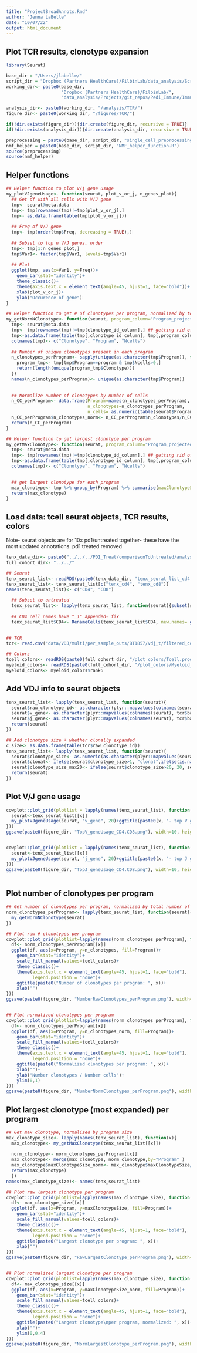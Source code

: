 ```yaml
---
title: "ProjectBroadAnnots.Rmd"
author: "Jenna LaBelle"
date: "10/07/22"
output: html_document
---
```


## Plot TCR results, clonotype expansion

```r
library(Seurat) 

base_dir = "/Users/jlabelle/"
script_dir = "Dropbox (Partners HealthCare)/FilbinLab/data_analysis/Scripts/"
working_dir<- paste0(base_dir, 
                     "Dropbox (Partners HealthCare)/FilbinLab/",
                     "data_analysis/Projects/git_repos/Pedi_Immune/ImmuneCellAnalysis/tenX/BT1857/")

analysis_dir<- paste0(working_dir, "/analysis/TCR/")
figure_dir<- paste0(working_dir, "/figures/TCR/")

if(!dir.exists(figure_dir)){dir.create(figure_dir, recursive = TRUE)}
if(!dir.exists(analysis_dir)){dir.create(analysis_dir, recursive = TRUE)}

preprocessing = paste0(base_dir, script_dir, "single_cell_preprocessing_helper_functions.R")
nmf_helper = paste0(base_dir, script_dir, "NMF_helper_function.R")
source(preprocessing)
source(nmf_helper)

```

## Helper functions
```r
## Helper function to plot v/j gene usage
my_plotVJgeneUsage<- function(seurat, plot_v_or_j, n_genes_plot){
  ## Get df with all cells with V/J gene
  tmp<- seurat@meta.data
  tmp<- tmp[rownames(tmp)!=tmp[plot_v_or_j],]
  tmp<- as.data.frame(table(tmp[plot_v_or_j]))
  
  ## Freq of V/J gene
  tmp<- tmp[order(tmp$Freq, decreasing = TRUE),]
  
  ## Subset to top n V/J genes, order
  tmp<- tmp[1:n_genes_plot,]
  tmp$Var1<- factor(tmp$Var1, levels=tmp$Var1)
  
  ## Plot
  ggplot(tmp, aes(x=Var1, y=Freq))+
    geom_bar(stat="identity")+
    theme_classic()+
    theme(axis.text.x = element_text(angle=45, hjust=1, face="bold"))+
    xlab(plot_v_or_j)+
    ylab("Occurence of gene")
}

## Helper function to get # of clonotypes per program, normalized by total number of cells per program
my_getNormNClonotype<- function(seurat, program_column="Program_projected", clonotype_id_column="raw_clonotype_id"){
  tmp<- seurat@meta.data
  tmp<- tmp[rownames(tmp)!=tmp[clonotype_id_column],] ## getting rid of cells without tcr info
  tmp<-as.data.frame(table(tmp[,clonotype_id_column], tmp[,program_column]))
  colnames(tmp)<- c("Clonotype", "Program", "Ncells")
  
  ## Number of unique clonotypes present in each program
  n_clonotypes_perProgram<- sapply(unique(as.character(tmp$Program)), function(program){
    program_tmp<- tmp[tmp$Program==program & tmp$Ncells>0,]
    return(length(unique(program_tmp$Clonotype)))
  })
  names(n_clonotypes_perProgram)<- unique(as.character(tmp$Program))
  
  
  ## Normalize number of clonotypes by number of cells
  n_CC_perProgram<- data.frame(Program=names(n_clonotypes_perProgram),
                               n_clonotypes=n_clonotypes_perProgram,
                               n_cells= as.numeric(table(seurat$Program_projected)))
  n_CC_perProgram$n_clonotypes_norm<- n_CC_perProgram$n_clonotypes/n_CC_perProgram$n_cells
  return(n_CC_perProgram)
}

## Helper function to get largest clonotype per program
my_getMaxClonotype<- function(seurat, program_column="Program_projected", clonotype_id_column="raw_clonotype_id"){
  tmp<- seurat@meta.data
  tmp<- tmp[rownames(tmp)!=tmp[clonotype_id_column],] ## getting rid of cells without tcr info
  tmp<-as.data.frame(table(tmp[,clonotype_id_column], tmp[,program_column]))
  colnames(tmp)<- c("Clonotype", "Program", "Ncells")

  
  ## get largest clonotype for each program
  max_clonotype<- tmp %>% group_by(Program) %>% summarise(maxClonotypeSize=max(Ncells)) %>% as.data.frame()
  return(max_clonotype)
}
```

## Load data: tcell seurat objects, TCR results, colors
Note- seurat objects are for 10x pd1/untreated together- these have the most updated annotations. pd1 treated removed
```r
tenx_data_dir<- paste0("../../../PD1_Treat/comparisonToUntreated/analysis/project_programs/")
full_cohort_dir<- "../../"

## Seurat
tenx_seurat_list<- readRDS(paste0(tenx_data_dir, "tenx_seurat_list_cd4.cd8.myeloid.Rds"))
tenx_seurat_list<- tenx_seurat_list[c("tenx_cd4", "tenx_cd8")]
names(tenx_seurat_list)<- c("CD4", "CD8")

  ## Subset to untreated
  tenx_seurat_list<- lapply(tenx_seurat_list, function(seurat){subset(seurat, Treatment=="Untreated")})
  
  ## CD4 cell names have "_1" appended- fix
  tenx_seurat_list$CD4<- RenameCells(tenx_seurat_list$CD4, new.names= gsub("_1", "", colnames(tenx_seurat_list$CD4)))
  

## TCR
tcr<- read.csv("data/VDJ/multi/per_sample_outs/BT1857/vdj_t/filtered_contig_annotations.csv")

## Colors 
tcell_colors<- readRDS(paste0(full_cohort_dir, "/plot_colors/Tcell.programs_rank8sharedByunion_reAnnot.Rds"))
myeloid_colors<- readRDS(paste0(full_cohort_dir, "/plot_colors/Myeloid_program_colors.Rds"))
myeloid_colors<- myeloid_colors$rank6
```


## Add VDJ info to seurat objects
```r
tenx_seurat_list<- lapply(tenx_seurat_list, function(seurat){
  seurat$raw_clonotype_id<- as.character(plyr::mapvalues(colnames(seurat), tcr$barcode, tcr$raw_clonotype_id, warn_missing = FALSE))
  seurat$v_gene<- as.character(plyr::mapvalues(colnames(seurat), tcr$barcode, tcr$v_gene, warn_missing = FALSE))
  seurat$j_gene<- as.character(plyr::mapvalues(colnames(seurat), tcr$barcode, tcr$j_gene, warn_missing = FALSE))
  return(seurat)
})

## Add clonotype size + whether clonally expanded
c_size<- as.data.frame(table(tcr$raw_clonotype_id))
tenx_seurat_list<- lapply(tenx_seurat_list, function(seurat){
  seurat$clonotype_size<- as.numeric(as.character(plyr::mapvalues(seurat$raw_clonotype_id, c_size$Var1, c_size$Freq, warn_missing = FALSE)))
  seurat$clonal<- ifelse(seurat$clonotype_size>1, "clonal",ifelse(is.na(seurat$clonotype_size), NA, "nonclonal"))
  seurat$clonotype_size_max20<- ifelse(seurat$clonotype_size>20, 20, seurat$clonotype_size)
  return(seurat)
})
```

## Plot V/J gene usage
```r
cowplot::plot_grid(plotlist = lapply(names(tenx_seurat_list), function(x){
  seurat<-tenx_seurat_list[[x]]
  my_plotVJgeneUsage(seurat, "v_gene", 20)+ggtitle(paste0(x, "- top V gene usage"))
}))
ggsave(paste0(figure_dir, "TopV_geneUsage_CD4.CD8.png"), width=10, height=4)


cowplot::plot_grid(plotlist = lapply(names(tenx_seurat_list), function(x){
  seurat<-tenx_seurat_list[[x]]
  my_plotVJgeneUsage(seurat, "j_gene", 20)+ggtitle(paste0(x, "- top J gene usage"))
}))
ggsave(paste0(figure_dir, "TopJ_geneUsage_CD4.CD8.png"), width=10, height=4)
  
```

## Plot number of clonotypes per program
```r
## Get number of clonotypes per program, normalized by total number of cells per program
norm_clonotypes_perProgram<- lapply(tenx_seurat_list, function(seurat){
  my_getNormNClonotype(seurat)
})

## Plot raw # clonotypes per program
cowplot::plot_grid(plotlist=lapply(names(norm_clonotypes_perProgram), function(x){
  df<- norm_clonotypes_perProgram[[x]]
  ggplot(df, aes(x=Program, y=n_clonotypes, fill=Program))+
    geom_bar(stat="identity")+
    scale_fill_manual(values=tcell_colors)+
    theme_classic()+
    theme(axis.text.x = element_text(angle=45, hjust=1, face="bold"),
          legend.position = "none")+
    ggtitle(paste0("Number of clonotypes per program: ", x))+
    xlab("")
}))
ggsave(paste0(figure_dir, "NumberRawClonotypes_perProgram.png"), width=8, height=4)


## Plot normalized clonotypes per program
cowplot::plot_grid(plotlist=lapply(names(norm_clonotypes_perProgram), function(x){
  df<- norm_clonotypes_perProgram[[x]]
  ggplot(df, aes(x=Program, y=n_clonotypes_norm, fill=Program))+
    geom_bar(stat="identity")+
    scale_fill_manual(values=tcell_colors)+
    theme_classic()+
    theme(axis.text.x = element_text(angle=45, hjust=1, face="bold"),
          legend.position = "none")+
    ggtitle(paste0("Normalized clonotypes per program: ", x))+
    xlab("")+
    ylab("Number clonotypes / Number cells")+
    ylim(0,1)
}))
ggsave(paste0(figure_dir, "NumberNormClonotypes_perProgram.png"), width=8, height=4)

```

## Plot largest clonotype (most expanded) per program
```r
## Get max clonotype, normalized by program size
max_clonotype_size<- lapply(names(tenx_seurat_list), function(x){
  max_clonotype<- my_getMaxClonotype(tenx_seurat_list[[x]])
  
  norm_clonotype<- norm_clonotypes_perProgram[[x]]
  max_clonotype<- merge(max_clonotype, norm_clonotype,by="Program" )
  max_clonotype$maxClonotypeSize_norm<- max_clonotype$maxClonotypeSize/max_clonotype$n_cells
  return(max_clonotype)
  })
names(max_clonotype_size)<- names(tenx_seurat_list)

## Plot raw largest clonotype per program
cowplot::plot_grid(plotlist=lapply(names(max_clonotype_size), function(x){
  df<- max_clonotype_size[[x]]
  ggplot(df, aes(x=Program, y=maxClonotypeSize, fill=Program))+
    geom_bar(stat="identity")+
    scale_fill_manual(values=tcell_colors)+
    theme_classic()+
    theme(axis.text.x = element_text(angle=45, hjust=1, face="bold"),
          legend.position = "none")+
    ggtitle(paste0("Largest clonotype per program: ", x))+
    xlab("")
}))
ggsave(paste0(figure_dir, "RawLargestClonotype_perProgram.png"), width=8, height=4)


## Plot normalized largest clonotype per program
cowplot::plot_grid(plotlist=lapply(names(max_clonotype_size), function(x){
  df<- max_clonotype_size[[x]]
  ggplot(df, aes(x=Program, y=maxClonotypeSize_norm, fill=Program))+
    geom_bar(stat="identity")+
    scale_fill_manual(values=tcell_colors)+
    theme_classic()+
    theme(axis.text.x = element_text(angle=45, hjust=1, face="bold"),
          legend.position = "none")+
    ggtitle(paste0("Largest clonotype\nper program, normalized: ", x))+
    xlab("")+
    ylim(0,0.4)
}))
ggsave(paste0(figure_dir, "NormLargestClonotype_perProgram.png"), width=8, height=4)
```


